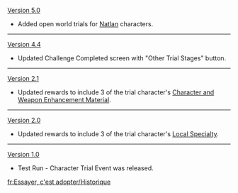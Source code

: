 {{Change History/Header}}
[[Version 5.0]]
* Added open world trials for [[Natlan]] characters.
----
[[Version 4.4]]
* Updated Challenge Completed screen with "Other Trial Stages" button.
----
[[Version 2.1]]
* Updated rewards to include 3 of the trial character's [[Character and Weapon Enhancement Material]].
----
[[Version 2.0]]
* Updated rewards to include 3 of the trial character's [[Local Specialty]].
----
[[Version 1.0]]
* Test Run - Character Trial Event was released.
<noinclude>
[[fr:Essayer, c'est adopter/Historique]]
</noinclude>